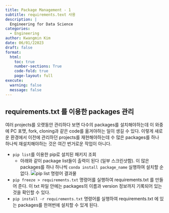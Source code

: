 ```yaml
---
title: Package Management - 1
subtitle: requirements.text 사용
description: | 
  Engineering for Data Science
categories:
  - Engineering
author: Kwangmin Kim
date: 06/01/22023
draft: false
format: 
  html:
    toc: true
    number-sections: True
    code-fold: true
    page-layout: full
execute: 
  warning: false
  message: false
---
```


## requirements.txt 를 이용한 packages 관리

여러 projects를 오랫동안 관리하다 보면 다수의 packages를 설치해야하는데 이 와중에 PC 포맷, fork, cloning과 같은 code를 옮겨야하는 일이 생길 수 있다. 이렇게 새로운 환경에서 이전에 관리하던 projects를 재현해야하는데 수 많은 packages를 하나 하나씩 재설치해야하는 것은 여간 번거로운 작업이 아니다.

* `pip list`를 이용한 pip로 설치된 패키지 조회
    * 아래와 같이 package list들이 출력이 된다 (일부 스크린샷함). 이 많은 packages를 하나 하나씩 `conda install package_name` 실행하여 설치할 순 없다.
    ![pip list 명령어 결과물](../../../../../images/python/requirements1.PNG)
* `pip freeze > requirements.txt` 명령어를 실행하여 requirements.txt 를 만들어 준다. 이 txt 파일 안에는 packages의 이름과 version 정보까지 기록되어 있는 것을 확인할 수 있다.
* `pip install -r requirements.txt` 명령어를 실행하여 requirements.txt 에 있는 packages를 한꺼번에 설치할 수 있게 된다.
